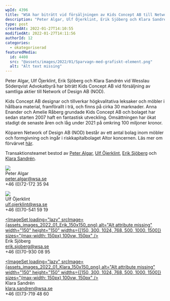 ```yaml
---
wpId: 4396
title: "WSA har biträtt vid försäljningen av Kids Concept AB till Network of Design AB"
description: "Peter Algar, Ulf Öjerklint, Erik Sjöberg och Klara Sandrén vid Wesslau Söderqvist Advokatbyrå har biträtt Kids Concept AB vid försäljning av samtliga aktier till Network of Design AB (NOD). Kids&hellip;"
type: post
createdAt: 2022-01-27T14:10:55
modifiedAt: 2022-01-27T14:11:56
authorId: 12
categories:
  - okategoriserad
featuredMedia:
  id: 4408
  src: "@assets/images/2022/01/Sparvagn-med-grafiskt-element.png"
  alt: "Alt text missing"
---
```




Peter Algar, Ulf Öjerklint, Erik Sjöberg och Klara Sandrén vid Wesslau Söderqvist Advokatbyrå har biträtt Kids Concept AB vid försäljning av samtliga aktier till Network of Design AB (NOD).

Kids Concept AB designar och tillverkar högkvalitativa leksaker och möbler i hållbara material, framförallt i trä, och finns på cirka 30 marknader. Anna Enander och Amelie Råberg grundade Kids Concept AB och bolaget har sedan starten 2007 haft en fantastisk utveckling. Omsättningen har ökat stadigt de senaste åren och låg under 2021 på omkring 100 miljoner kronor.

Köparen Network of Design AB (NOD) består av ett antal bolag inom möbler och formgivning och ingår i riskkapitalbolaget Altor koncernen. Läs mer om förvärvet [här](https://www.breakit.se/artikel/31607/nytt-altorbolag-forvarvar-kids-concept-den-perfekta-partnern).

Transaktionsteamet bestod av [Peter Algar](/medarbetare/peter-algar/), [Ulf Öjerklint](/medarbetare/ulf-ojerklint/), [Erik Sjöberg](/medarbetare/erik-sjoberg/) och [Klara Sandrén](/medarbetare/klara-sandren/).

[![](@assets/images/2022/01/Peter-150x150.png)](https://www.wsa.se/wsa-har-bitratt-vid-forsaljningen-av-kids-concept-ab-till-network-of-design-ab/peter/)  
Peter Algar  
peter.algar@wsa.se  
+46 (0)72-172 35 94

[![](@assets/images/2022/01/Ulf-150x150.png)](https://www.wsa.se/wsa-har-bitratt-vid-forsaljningen-av-kids-concept-ab-till-network-of-design-ab/ulf-2/)  
Ulf Öjerklint  
ulf.ojerklint@wsa.se  
+46 (0)70-541 59 19

[<ImageSet loading="lazy" srcImage={assets_images_2022_01_Erik_150x150_png} alt="Alt attribute missing" width="150" height="150" widths={[150, 300, 1024, 768, 500, 1000, 1500]} sizes="(max-width: 150px) 100vw, 150px" />](https://www.wsa.se/wsa-har-bitratt-vid-forsaljningen-av-kids-concept-ab-till-network-of-design-ab/erik/)  
Erik Sjöberg  
erik.sjoberg@wsa.se  
+46 (0)70-930 08 95

[<ImageSet loading="lazy" srcImage={assets_images_2022_01_Klara_150x150_png} alt="Alt attribute missing" width="150" height="150" widths={[150, 300, 1024, 768, 500, 1000, 1500]} sizes="(max-width: 150px) 100vw, 150px" />](https://www.wsa.se/wsa-har-bitratt-vid-forsaljningen-av-kids-concept-ab-till-network-of-design-ab/klara/)  
Klara Sandrén  
klara.sandren@wsa.se  
+46 (0)73-719 48 60